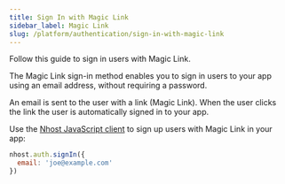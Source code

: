 ```yaml
---
title: Sign In with Magic Link
sidebar_label: Magic Link
slug: /platform/authentication/sign-in-with-magic-link
---
```


Follow this guide to sign in users with Magic Link.

The Magic Link sign-in method enables you to sign in users to your app using an email address, without requiring a password.

An email is sent to the user with a link (Magic Link). When the user clicks the link the user is automatically signed in to your app.

Use the [Nhost JavaScript client](/reference/javascript) to sign up users with Magic Link in your app:

```js
nhost.auth.signIn({
  email: 'joe@example.com'
})
```
